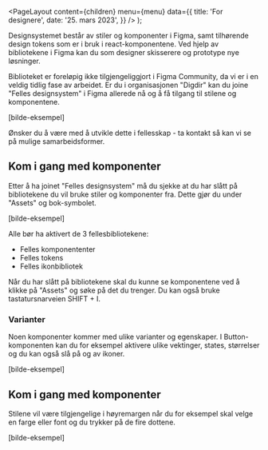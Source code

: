 
<Meta
  title='For designere'
  description='Beskrivelse'
/>

  <PageLayout
    content={children}
    menu={menu}
    data={{
      title: 'For designere',
      date: '25. mars 2023',
    }}
  />
);

Designsystemet består av stiler og komponenter i Figma, samt tilhørende design tokens som er i bruk i react-komponentene. Ved hjelp av bibliotekene i Figma kan du som designer skisserere og prototype nye løsninger.

Biblioteket er foreløpig ikke tilgjengeliggjort i Figma Community, da vi er i en veldig tidlig fase av arbeidet. Er du i organisasjonen "Digdir" kan du joine "Felles designsystem" i Figma allerede nå og å få tilgang til stilene og komponentene.

[bilde-eksempel]

Ønsker du å være med å utvikle dette i fellesskap - ta kontakt så kan vi se på mulige samarbeidsformer.

## Kom i gang med komponenter

Etter å ha joinet "Felles designsystem" må du sjekke at du har slått på bibliotekene du vil bruke stiler og komponenter fra. Dette gjør du under "Assets" og bok-symbolet.

[bilde-eksempel]

Alle bør ha aktivert de 3 fellesbibliotekene:

- Felles komponententer
- Felles tokens
- Felles ikonbibliotek

Når du har slått på bibliotekene skal du kunne se komponentene ved å klikke på "Assets" og søke på det du trenger. Du kan også bruke tastatursnarveien SHIFT + I.

### Varianter

Noen komponenter kommer med ulike varianter og egenskaper. I Button-komponenten kan du for eksempel aktivere ulike vektinger, states, størrelser og du kan også slå på og av ikoner.

[bilde-eksempel]

## Kom i gang med komponenter

Stilene vil være tilgjengelige i høyremargen når du for eksempel skal velge en farge eller font og du trykker på de fire dottene.

[bilde-eksempel]
